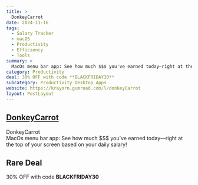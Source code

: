 ```yaml
---
title: >
  DonkeyCarrot
date: 2024-11-16
tags:
  - Salary Tracker
  - macOS
  - Productivity
  - Efficiency
  - Tools
summary: >
  MacOs menu bar app: See how much $$$ you've earned today—right at the top of your screen based on your daily salary!
category: Productivity
deal: 30% OFF with code **BLACKFRIDAY30**
subcategory: Productivity Desktop Apps
website: https://krayorn.gumroad.com/l/donkeyCarrot
layout: PostLayout
---
```


## [DonkeyCarrot](https://krayorn.gumroad.com/l/donkeyCarrot)

DonkeyCarrot <br/>
MacOs menu bar app: See how much $$$ you've earned today—right at the top of your screen based on your daily salary!

## Rare Deal

30% OFF with code **BLACKFRIDAY30**
